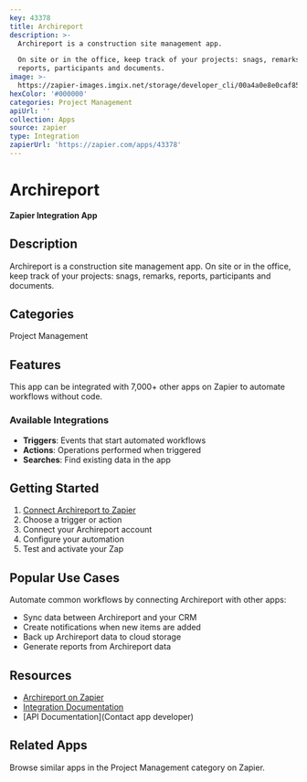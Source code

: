 ```yaml
---
key: 43378
title: Archireport
description: >-
  Archireport is a construction site management app.

  On site or in the office, keep track of your projects: snags, remarks,
  reports, participants and documents.
image: >-
  https://zapier-images.imgix.net/storage/developer_cli/00a4a0e8e0caf85e4bb944cb7d0c083c.png?auto=format%2Ccompress&ixlib=python-3.0.0&q=50
hexColor: '#000000'
categories: Project Management
apiUrl: ''
collection: Apps
source: zapier
type: Integration
zapierUrl: 'https://zapier.com/apps/43378'
---
```

# Archireport

**Zapier Integration App**

## Description

Archireport is a construction site management app.
On site or in the office, keep track of your projects: snags, remarks, reports, participants and documents.

## Categories

Project Management

## Features

This app can be integrated with 7,000+ other apps on Zapier to automate workflows without code.

### Available Integrations

- **Triggers**: Events that start automated workflows
- **Actions**: Operations performed when triggered
- **Searches**: Find existing data in the app

## Getting Started

1. [Connect Archireport to Zapier](https://zapier.com/apps/43378)
2. Choose a trigger or action
3. Connect your Archireport account
4. Configure your automation
5. Test and activate your Zap

## Popular Use Cases

Automate common workflows by connecting Archireport with other apps:

- Sync data between Archireport and your CRM
- Create notifications when new items are added
- Back up Archireport data to cloud storage
- Generate reports from Archireport data

## Resources

- [Archireport on Zapier](https://zapier.com/apps/43378)
- [Integration Documentation](https://zapier.com/apps/43378/integrations)
- [API Documentation](Contact app developer)

## Related Apps

Browse similar apps in the Project Management category on Zapier.
